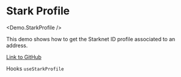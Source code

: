 
# Stark Profile

<Demo.StarkProfile />

This demo shows how to get the Starknet ID profile associated to an address.

[Link to GitHub](https://github.com/apibara/starknet-react/blob/main/docs/components/demo/stark-profile.tsx)

Hooks
`useStarkProfile`
